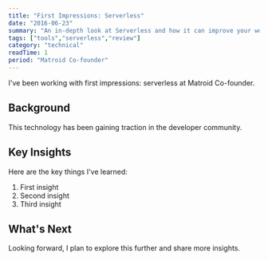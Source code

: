 ```yaml
---
title: "First Impressions: Serverless"
date: "2016-06-23"
summary: "An in-depth look at Serverless and how it can improve your workflow."
tags: ["tools","serverless","review"]
category: "technical"
readTime: 1
period: "Matroid Co-founder"
---
```


I've been working with first impressions: serverless at Matroid Co-founder.

## Background

This technology has been gaining traction in the developer community.

## Key Insights

Here are the key things I've learned:

1. First insight
2. Second insight
3. Third insight

## What's Next

Looking forward, I plan to explore this further and share more insights.

